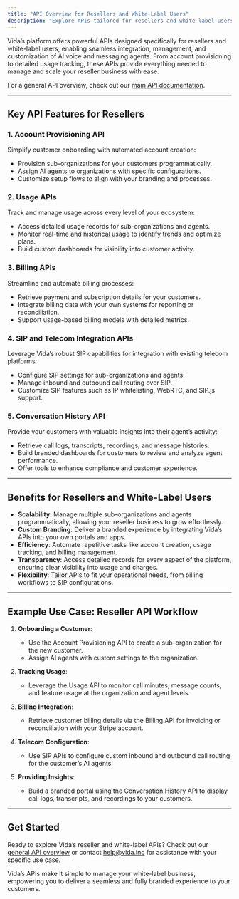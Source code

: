```yaml
---
title: "API Overview for Resellers and White-Label Users"
description: "Explore APIs tailored for resellers and white-label users to enable seamless integration and management of Vida's AI agent platform."
---
```


Vida’s platform offers powerful APIs designed specifically for resellers and white-label users, enabling seamless integration, management, and customization of AI voice and messaging agents. From account provisioning to detailed usage tracking, these APIs provide everything needed to manage and scale your reseller business with ease.

For a general API overview, check out our [main API documentation](/api-reference/getting-started).

---

## Key API Features for Resellers

### 1. **Account Provisioning API**
Simplify customer onboarding with automated account creation:
- Provision sub-organizations for your customers programmatically.
- Assign AI agents to organizations with specific configurations.
- Customize setup flows to align with your branding and processes.

### 2. **Usage APIs**
Track and manage usage across every level of your ecosystem:
- Access detailed usage records for sub-organizations and agents.
- Monitor real-time and historical usage to identify trends and optimize plans.
- Build custom dashboards for visibility into customer activity.

### 3. **Billing APIs**
Streamline and automate billing processes:
- Retrieve payment and subscription details for your customers.
- Integrate billing data with your own systems for reporting or reconciliation.
- Support usage-based billing models with detailed metrics.

### 4. **SIP and Telecom Integration APIs**
Leverage Vida’s robust SIP capabilities for integration with existing telecom platforms:
- Configure SIP settings for sub-organizations and agents.
- Manage inbound and outbound call routing over SIP.
- Customize SIP features such as IP whitelisting, WebRTC, and SIP.js support.

### 5. **Conversation History API**
Provide your customers with valuable insights into their agent’s activity:
- Retrieve call logs, transcripts, recordings, and message histories.
- Build branded dashboards for customers to review and analyze agent performance.
- Offer tools to enhance compliance and customer experience.

---

## Benefits for Resellers and White-Label Users

- **Scalability**: Manage multiple sub-organizations and agents programmatically, allowing your reseller business to grow effortlessly.
- **Custom Branding**: Deliver a branded experience by integrating Vida’s APIs into your own portals and apps.
- **Efficiency**: Automate repetitive tasks like account creation, usage tracking, and billing management.
- **Transparency**: Access detailed records for every aspect of the platform, ensuring clear visibility into usage and charges.
- **Flexibility**: Tailor APIs to fit your operational needs, from billing workflows to SIP configurations.

---

## Example Use Case: Reseller API Workflow

1. **Onboarding a Customer**:
   - Use the Account Provisioning API to create a sub-organization for the new customer.
   - Assign AI agents with custom settings to the organization.

2. **Tracking Usage**:
   - Leverage the Usage API to monitor call minutes, message counts, and feature usage at the organization and agent levels.

3. **Billing Integration**:
   - Retrieve customer billing details via the Billing API for invoicing or reconciliation with your Stripe account.

4. **Telecom Configuration**:
   - Use SIP APIs to configure custom inbound and outbound call routing for the customer’s AI agents.

5. **Providing Insights**:
   - Build a branded portal using the Conversation History API to display call logs, transcripts, and recordings to your customers.

---

## Get Started

Ready to explore Vida’s reseller and white-label APIs? Check out our [general API overview](/api-reference/getting-started) or contact [help@vida.inc](mailto:help@vida.inc) for assistance with your specific use case.

Vida’s APIs make it simple to manage your white-label business, empowering you to deliver a seamless and fully branded experience to your customers.
